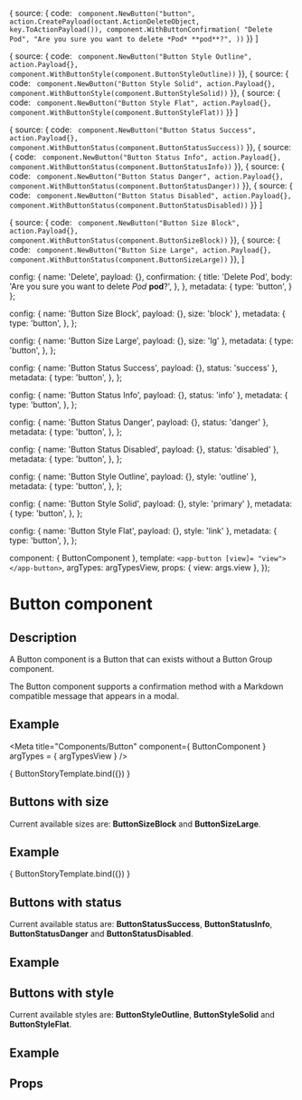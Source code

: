 
  { source: { code: `
        component.NewButton("button",
              action.CreatePayload(octant.ActionDeleteObject, key.ToActionPayload()),
              component.WithButtonConfirmation(
                "Delete Pod",
                "Are you sure you want to delete *Pod* **pod**?",
              ))`
  }}
]

  { source: { code: `
      component.NewButton("Button Style Outline",
        action.Payload{},
        component.WithButtonStyle(component.ButtonStyleOutline))`
  }},
  { source: { code: `
      component.NewButton("Button Style Solid",
        action.Payload{},
        component.WithButtonStyle(component.ButtonStyleSolid))`
  }},
  { source: { code: `
      component.NewButton("Button Style Flat",
        action.Payload{},
        component.WithButtonStyle(component.ButtonStyleFlat))`
  }}
]

  { source: { code: `
      component.NewButton("Button Status Success",
        action.Payload{},
        component.WithButtonStatus(component.ButtonStatusSuccess))`
  }},
  { source: { code: `
      component.NewButton("Button Status Info",
        action.Payload{},
        component.WithButtonStatus(component.ButtonStatusInfo))`
  }},
  { source: { code: `
      component.NewButton("Button Status Danger",
        action.Payload{},
        component.WithButtonStatus(component.ButtonStatusDanger))`
  }},
  { source: { code: `
      component.NewButton("Button Status Disabled",
        action.Payload{},
        component.WithButtonStatus(component.ButtonStatusDisabled))`
  }}
]

  { source: { code: `
      component.NewButton("Button Size Block",
        action.Payload{},
        component.WithButtonStatus(component.ButtonSizeBlock))`
  }},
  { source: { code: `
      component.NewButton("Button Size Large",
        action.Payload{},
        component.WithButtonStatus(component.ButtonSizeLarge))`
  }},
]

  config: {
    name: 'Delete',
    payload: {},
    confirmation: {
      title: 'Delete Pod',
      body: 'Are you sure you want to delete *Pod* **pod**?',
    },
  },
  metadata: {
    type: 'button',
  }
};

  config: {
    name: 'Button Size Block',
    payload: {},
    size: 'block'
  },
  metadata: {
    type: 'button',
  },
};

  config: {
    name: 'Button Size Large',
    payload: {},
    size: 'lg'
  },
  metadata: {
    type: 'button',
  },
};

  config: {
    name: 'Button Status Success',
    payload: {},
    status: 'success'
  },
  metadata: {
    type: 'button',
  },
};

  config: {
    name: 'Button Status Info',
    payload: {},
    status: 'info'
  },
  metadata: {
    type: 'button',
  },
};

  config: {
    name: 'Button Status Danger',
    payload: {},
    status: 'danger'
  },
  metadata: {
    type: 'button',
  },
};

  config: {
    name: 'Button Status Disabled',
    payload: {},
    status: 'disabled'
  },
  metadata: {
    type: 'button',
  },
};

  config: {
    name: 'Button Style Outline',
    payload: {},
    style: 'outline'
  },
  metadata: {
    type: 'button',
  },
};

  config: {
    name: 'Button Style Solid',
    payload: {},
    style: 'primary'
  },
  metadata: {
    type: 'button',
  },
};

  config: {
    name: 'Button Style Flat',
    payload: {},
    style: 'link'
  },
  metadata: {
    type: 'button',
  },
};

  component: { ButtonComponent },
  template: `<app-button [view]= "view"></app-button>`,
  argTypes: argTypesView,
  props: { view: args.view },
});

<h1>Button component</h1>
<h2>Description</h2>

<p>A Button component is a Button that can exists without a Button Group component.</p>
<p>The Button component supports a confirmation method with a Markdown compatible message that appears in a modal.</p>

<h2>Example</h2>

<Meta title="Components/Button"
      component={ ButtonComponent }
      argTypes = { argTypesView }
/>

<Canvas withToolbar>
  <Story name="Button component"
         parameters={{ docs: buttonDocs[0] }}
         args= {{ view: buttonView }}>
    { ButtonStoryTemplate.bind({}) }
  </Story>
</Canvas>

<h2>Buttons with size</h2>
<p>Current available sizes are: <strong>ButtonSizeBlock</strong> and <strong>ButtonSizeLarge</strong>.</p>
<h2>Example</h2>

<Canvas withToolbar>
  <Story name="Button size block"
         parameters={{ docs: buttonSizeDocs[0] }}
         args= {{ view: buttonViewSize }}>
    { ButtonStoryTemplate.bind({}) }
  </Story>
</Canvas>


<h2>Buttons with status</h2>
<p>Current available status are: <strong>ButtonStatusSuccess</strong>, <strong>ButtonStatusInfo</strong>, <strong>ButtonStatusDanger</strong> and <strong>ButtonStatusDisabled</strong>.</p>
<h2>Example</h2>

<Canvas withToolbar>
  <Story name="Button status success"
         parameters={{ docs: buttonStatusDocs[0] }}
         args= {{ view: buttonSuccess }}>
  </Story>
  <Story name="Button status info"
         parameters={{ docs: buttonStatusDocs[1] }}
         args= {{ view: buttonInfo }}>
  </Story>
  <Story name="Button status danger"
         parameters={{ docs: buttonStatusDocs[2] }}
         args= {{ view: buttonDanger }}>
  </Story>
  <Story name="Button status disabled"
         parameters={{ docs: buttonStatusDocs[3] }}
         args= {{ view: buttonDisabled }}>
  </Story>
</Canvas>

<h2>Buttons with style</h2>
<p>Current available styles are: <strong>ButtonStyleOutline</strong>, <strong>ButtonStyleSolid</strong> and <strong>ButtonStyleFlat</strong>.</p>
<h2>Example</h2>

<Canvas withToolbar>
  <Story name="Button style outline"
         parameters={{ docs: buttonStyleDocs[0] }}
         args= {{ view: buttonOutline }}>
  </Story>
  <Story name="Button style solid"
         parameters={{ docs: buttonStyleDocs[1] }}
         args= {{ view: buttonSolid }}>
  </Story>
  <Story name="Button style flat"
         parameters={{ docs: buttonStyleDocs[2] }}
         args= {{ view: buttonFlat }}>
  </Story>
</Canvas>

<h2>Props</h2>
<ArgsTable story = "Button component" />
